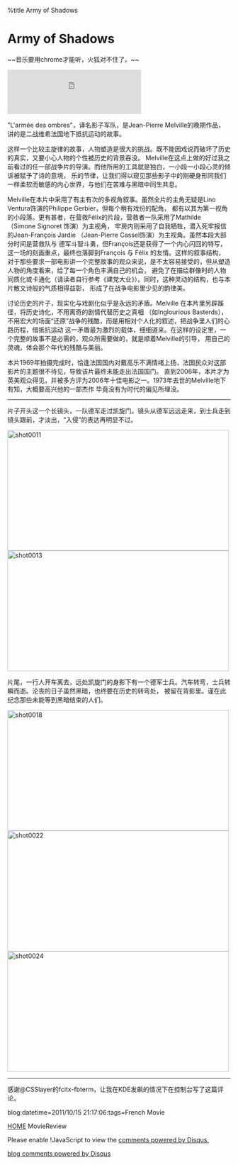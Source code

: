%title Army of Shadows


= Army of Shadows=

~~音乐要用chrome才能听，火狐对不住了。~~

<iframe frameborder='0' height='100' width='60%' src='http://min.us/mIhj81jsT#1e'></iframe>

"L'armée des ombres"，译名影子军队，是Jean-Pierre Melville的晚期作品，讲的是二战维希法国地下抵抗运动的故事。

这样一个比较主旋律的故事，人物塑造是很大的挑战。既不能因戏说而破坏了历史的真实，又要小心人物的个性被历史的背景吞没。
Melville在这点上做的好过我之前看过的任一部战争片的导演。而他所用的工具就是独白，一小段一小段心灵的倾诉被赋予了诗的意境，
乐的节律，让我们得以窥见那些影子中的刚硬身形同我们一样柔软而敏感的内心世界，与他们在苦难与黑暗中同生共息。

Melville在本片中采用了有主有次的多视角叙事。虽然全片的主角无疑是Lino Ventura饰演的Philippe Gerbier，但每个稍有戏份的配角，
都有以其为第一视角的小段落。更有甚者，在营救Félix的片段，营救者一队采用了Mathilde （Simone Signoret 饰演）为主视角，
牢房内则采用了自我牺牲，潜入死牢报信的Jean-François Jardie （Jean-Pierre Cassel饰演）为主视角。虽然本段大部分时间是营救队与
德军斗智斗勇，但François还是获得了一个内心闪回的特写，这一场的刻画重点，最终也落脚到François 与 Félix 的友情。这样的叙事结构，
对于那些要求一部电影讲一个完整故事的观众来说，是不太容易接受的，但从塑造人物的角度看来，给了每一个角色丰满自己的机会，
避免了在描绘群像时的人物同质化或卡通化（请读者自行参考《建党大业》）。同时，这种灵动的结构，也与本片散文诗般的气质相得益彰，
形成了在战争电影里少见的韵律美。

讨论历史的片子，现实化与戏剧化似乎是永远的矛盾。Melville 在本片里另辟蹊径，将历史诗化，不用离奇的剧情代替历史之真相
（如Inglourious Basterds），不用宏大的场面“还原”战争的残酷，而是用相对个人化的叙述，把战争里人们的心路历程，借抵抗运动
这一矛盾最为激烈的载体，细细道来。在这样的设定里，一个完整的故事不是必需的，观众所需要做的，就是顺着Melville的引导，
用自己的灵魂，体会那个年代的残酷与美丽。

本片1969年拍摄完成时，恰逢法国国内对戴高乐不满情绪上扬，法国民众对这部影片的主题很不待见，导致该片最终未能走出法国国门。
直到2006年，本片才为英美观众得见，并被多方评为2006年十佳电影之一。1973年去世的Melville地下有知，大概要高兴他的一部杰作
毕竟没有为时代的偏见所埋没。

----

片子开头这一个长镜头，一队德军走过凯旋门。镜头从德军远远走来，到士兵走到镜头跟前，才淡出，“入侵”的表达再明显不过。

<a href="http://www.flickr.com/photos/twzh_ly01/6292098245/" title="shot0011 by koffeecup, on Flickr"><img src="http://farm7.static.flickr.com/6032/6292098245_1c7c106d27.jpg" width="500" height="272" alt="shot0011"></a>
<a href="http://www.flickr.com/photos/twzh_ly01/6292618698/" title="shot0013 by koffeecup, on Flickr"><img src="http://farm7.static.flickr.com/6047/6292618698_b56c838b24.jpg" width="500" height="272" alt="shot0013"></a>

片尾，一行人开车离去，远处凯旋门的身影下有一个德军士兵。汽车转弯，士兵转瞬而逝。沦丧的日子虽然黑暗，也终要在历史的转弯处，
被留在背影里。谨在此纪念那些未能等到黑暗结束的人们。

<a href="http://www.flickr.com/photos/twzh_ly01/6292619116/" title="shot0018 by koffeecup, on Flickr"><img src="http://farm7.static.flickr.com/6113/6292619116_f6351feee2.jpg" width="500" height="272" alt="shot0018"></a>
<a href="http://www.flickr.com/photos/twzh_ly01/6292619368/" title="shot0022 by koffeecup, on Flickr"><img src="http://farm7.static.flickr.com/6034/6292619368_62d440fef9.jpg" width="500" height="272" alt="shot0022"></a>
<a href="http://www.flickr.com/photos/twzh_ly01/6292619832/" title="shot0024 by koffeecup, on Flickr"><img src="http://farm7.static.flickr.com/6219/6292619832_e32f1c69d6.jpg" width="500" height="272" alt="shot0024"></a>

----

感谢@CSSlayer的fcitx-fbterm，让我在KDE发飙的情况下在控制台写了这篇评论。

blog:datetime=2011/10/15 21:17:06:tags=French Movie

[[index|HOME]]   MovieReview

<div id="disqus_thread"></div>
<script type="text/javascript" src="comment.js">
</script>
<noscript>Please enable !JavaScript to view the <a href="http://disqus.com/?ref_noscript">comments powered by Disqus.</a></noscript>
<a href="http://disqus.com" class="dsq-brlink">blog comments powered by <span class="logo-disqus">Disqus</span></a>
<script type="text/javascript" src="count.js">
</script>
